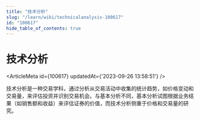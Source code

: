 ```yaml
---
title: "技术分析"
slug: "/learn/wiki/technicalanalysis-100617"
id: "100617"
hide_table_of_contents: true
---
```



# 技术分析

<ArticleMeta id={100617} updatedAt={'2023-09-26 13:58:51'} />
<div className='border-solid border-b border-t-0 my-4 border-[var(--ifm-color-gray-300)]' />

技术分析是一种交易学科，通过分析从交易活动中收集的统计趋势，如价格变动和交易量，来评估投资并识别交易机会。与基本分析不同，基本分析试图根据业务结果（如销售额和收益）来评估证券的价值，而技术分析侧重于价格和交易量的研究。
